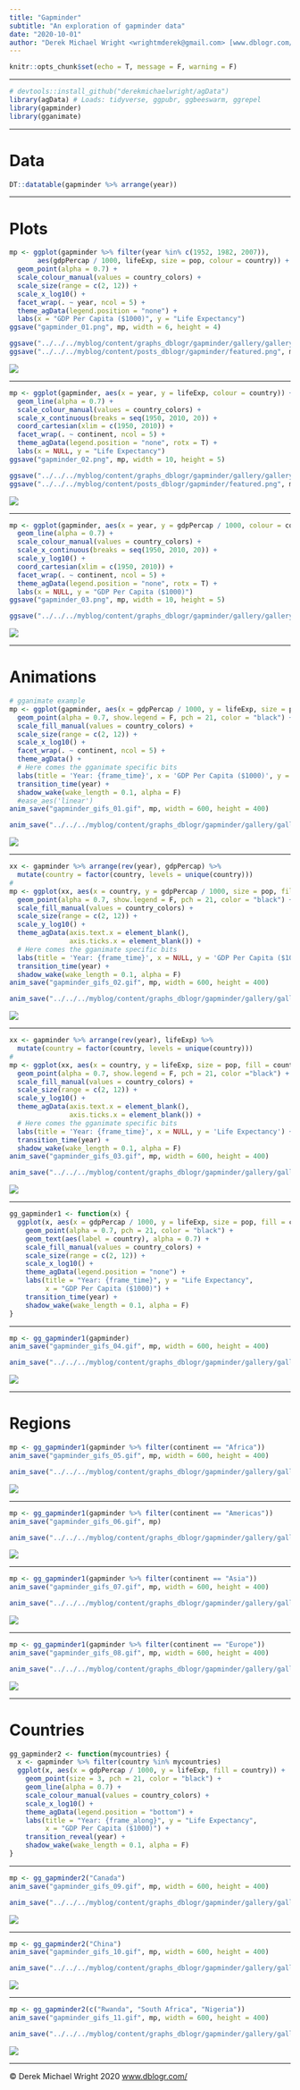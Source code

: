 ```yaml
---
title: "Gapminder"
subtitle: "An exploration of gapminder data"
date: "2020-10-01"
author: "Derek Michael Wright <wrightmderek@gmail.com> [www.dblogr.com/](https://dblogr.com/) [-Image Gallery-](https://dblogr.com/graphs_dblogr/gapminder/)"
---
```


```r
knitr::opts_chunk$set(echo = T, message = F, warning = F)
```

---

```r
# devtools::install_github("derekmichaelwright/agData")
library(agData) # Loads: tidyverse, ggpubr, ggbeeswarm, ggrepel
library(gapminder)
library(gganimate)
```

---

# Data

```r
DT::datatable(gapminder %>% arrange(year))
```

---

# Plots

```r
mp <- ggplot(gapminder %>% filter(year %in% c(1952, 1982, 2007)), 
       aes(gdpPercap / 1000, lifeExp, size = pop, colour = country)) +
  geom_point(alpha = 0.7) +
  scale_colour_manual(values = country_colors) +
  scale_size(range = c(2, 12)) +
  scale_x_log10() +
  facet_wrap(. ~ year, ncol = 5) +
  theme_agData(legend.position = "none") +
  labs(x = "GDP Per Capita ($1000)", y = "Life Expectancy")
ggsave("gapminder_01.png", mp, width = 6, height = 4)
```

```r
ggsave("../../../myblog/content/graphs_dblogr/gapminder/gallery/gallery/gapminder_01.png", mp, width = 6, height = 4)
ggsave("../../../myblog/content/posts_dblogr/gapminder/featured.png", mp, width = 6, height = 4)
```

![](gapminder_01.png)

---

```r
mp <- ggplot(gapminder, aes(x = year, y = lifeExp, colour = country)) +
  geom_line(alpha = 0.7) +
  scale_colour_manual(values = country_colors) +
  scale_x_continuous(breaks = seq(1950, 2010, 20)) +
  coord_cartesian(xlim = c(1950, 2010)) +
  facet_wrap(. ~ continent, ncol = 5) +
  theme_agData(legend.position = "none", rotx = T) +
  labs(x = NULL, y = "Life Expectancy")
ggsave("gapminder_02.png", mp, width = 10, height = 5)
```

```r
ggsave("../../../myblog/content/graphs_dblogr/gapminder/gallery/gallery/gapminder_02.png", mp, width = 10, height = 5)
ggsave("../../../myblog/content/posts_dblogr/gapminder/featured.png", mp, width = 10, height = 5)
```

![](gapminder_02.png)

---

```r
mp <- ggplot(gapminder, aes(x = year, y = gdpPercap / 1000, colour = country)) +
  geom_line(alpha = 0.7) +
  scale_colour_manual(values = country_colors) +
  scale_x_continuous(breaks = seq(1950, 2010, 20)) +
  scale_y_log10() +
  coord_cartesian(xlim = c(1950, 2010)) +
  facet_wrap(. ~ continent, ncol = 5) +
  theme_agData(legend.position = "none", rotx = T) +
  labs(x = NULL, y = "GDP Per Capita ($1000)")
ggsave("gapminder_03.png", mp, width = 10, height = 5)
```

```r
ggsave("../../../myblog/content/graphs_dblogr/gapminder/gallery/gallery/gapminder_03.png", mp, width = 10, height = 5)
```

![](gapminder_03.png)

---

# Animations

```r
# gganimate example
mp <- ggplot(gapminder, aes(x = gdpPercap / 1000, y = lifeExp, size = pop, fill = country)) +
  geom_point(alpha = 0.7, show.legend = F, pch = 21, color = "black") +
  scale_fill_manual(values = country_colors) +
  scale_size(range = c(2, 12)) +
  scale_x_log10() +
  facet_wrap(. ~ continent, ncol = 5) +
  theme_agData() +
  # Here comes the gganimate specific bits
  labs(title = 'Year: {frame_time}', x = 'GDP Per Capita ($1000)', y = 'Life Expectancy') +
  transition_time(year) +
  shadow_wake(wake_length = 0.1, alpha = F)
  #ease_aes('linear')
anim_save("gapminder_gifs_01.gif", mp, width = 600, height = 400)
```

```r
anim_save("../../../myblog/content/graphs_dblogr/gapminder/gallery/gallery/gapminder_gifs_01.gif", mp, width = 600, height = 400)
```

![](gapminder_gifs_01.gif)

---

```r
xx <- gapminder %>% arrange(rev(year), gdpPercap) %>% 
  mutate(country = factor(country, levels = unique(country)))
#
mp <- ggplot(xx, aes(x = country, y = gdpPercap / 1000, size = pop, fill = country)) +
  geom_point(alpha = 0.7, show.legend = F, pch = 21, color = "black") +
  scale_fill_manual(values = country_colors) +
  scale_size(range = c(2, 12)) +
  scale_y_log10() +
  theme_agData(axis.text.x = element_blank(),
               axis.ticks.x = element_blank()) +
  # Here comes the gganimate specific bits
  labs(title = 'Year: {frame_time}', x = NULL, y = 'GDP Per Capita ($1000)') +
  transition_time(year) +
  shadow_wake(wake_length = 0.1, alpha = F)
anim_save("gapminder_gifs_02.gif", mp, width = 600, height = 400)
```

```r
anim_save("../../../myblog/content/graphs_dblogr/gapminder/gallery/gallery/gapminder_gifs_02.gif", mp, width = 600, height = 400)
```

![](gapminder_gifs_02.gif)

---

```r
xx <- gapminder %>% arrange(rev(year), lifeExp) %>% 
  mutate(country = factor(country, levels = unique(country)))
#
mp <- ggplot(xx, aes(x = country, y = lifeExp, size = pop, fill = country)) +
  geom_point(alpha = 0.7, show.legend = F, pch = 21, color ="black") +
  scale_fill_manual(values = country_colors) +
  scale_size(range = c(2, 12)) +
  scale_y_log10() +
  theme_agData(axis.text.x = element_blank(),
               axis.ticks.x = element_blank()) +
  # Here comes the gganimate specific bits
  labs(title = 'Year: {frame_time}', x = NULL, y = 'Life Expectancy') +
  transition_time(year) +
  shadow_wake(wake_length = 0.1, alpha = F)
anim_save("gapminder_gifs_03.gif", mp, width = 600, height = 400)
```

```r
anim_save("../../../myblog/content/graphs_dblogr/gapminder/gallery/gallery/gapminder_gifs_03.gif", mp, width = 600, height = 400)
```

![](gapminder_gifs_03.gif)

---

```r
gg_gapminder1 <- function(x) {
  ggplot(x, aes(x = gdpPercap / 1000, y = lifeExp, size = pop, fill = country)) +
    geom_point(alpha = 0.7, pch = 21, color = "black") +
    geom_text(aes(label = country), alpha = 0.7) +
    scale_fill_manual(values = country_colors) +
    scale_size(range = c(2, 12)) +
    scale_x_log10() +
    theme_agData(legend.position = "none") +
    labs(title = "Year: {frame_time}", y = "Life Expectancy",
         x = "GDP Per Capita ($1000)") +
    transition_time(year) +
    shadow_wake(wake_length = 0.1, alpha = F)
}
```

---

```r
mp <- gg_gapminder1(gapminder)
anim_save("gapminder_gifs_04.gif", mp, width = 600, height = 400)
```

```r
anim_save("../../../myblog/content/graphs_dblogr/gapminder/gallery/gallery/gapminder_gifs_04.gif", mp, width = 600, height = 400)
```

![](gapminder_gifs_04.gif)

---

# Regions

```r
mp <- gg_gapminder1(gapminder %>% filter(continent == "Africa"))
anim_save("gapminder_gifs_05.gif", mp, width = 600, height = 400)
```

```r
anim_save("../../../myblog/content/graphs_dblogr/gapminder/gallery/gallery/gapminder_gifs_05.gif", mp, width = 600, height = 400)
```

![](gapminder_gifs_05.gif)

---

```r
mp <- gg_gapminder1(gapminder %>% filter(continent == "Americas"))
anim_save("gapminder_gifs_06.gif", mp)
```

```r
anim_save("../../../myblog/content/graphs_dblogr/gapminder/gallery/gallery/gapminder_gifs_06.gif", mp, width = 600, height = 400)
```

![](gapminder_gifs_06.gif)

---

```r
mp <- gg_gapminder1(gapminder %>% filter(continent == "Asia"))
anim_save("gapminder_gifs_07.gif", mp, width = 600, height = 400)
```

```r
anim_save("../../../myblog/content/graphs_dblogr/gapminder/gallery/gallery/gapminder_gifs_07.gif", mp, width = 600, height = 400)
```

![](gapminder_gifs_07.gif)

---

```r
mp <- gg_gapminder1(gapminder %>% filter(continent == "Europe"))
anim_save("gapminder_gifs_08.gif", mp, width = 600, height = 400)
```

```r
anim_save("../../../myblog/content/graphs_dblogr/gapminder/gallery/gallery/gapminder_gifs_08.gif", mp, width = 600, height = 400)
```

![](gapminder_gifs_08.gif)

---

# Countries

```r
gg_gapminder2 <- function(mycountries) {
  x <- gapminder %>% filter(country %in% mycountries)
  ggplot(x, aes(x = gdpPercap / 1000, y = lifeExp, fill = country)) +
    geom_point(size = 3, pch = 21, color = "black") +
    geom_line(alpha = 0.7) +
    scale_colour_manual(values = country_colors) +
    scale_x_log10() +
    theme_agData(legend.position = "bottom") +
    labs(title = "Year: {frame_along}", y = "Life Expectancy",
         x = "GDP Per Capita ($1000)") +
    transition_reveal(year) +
    shadow_wake(wake_length = 0.1, alpha = F)
}
```

---

```r
mp <- gg_gapminder2("Canada")
anim_save("gapminder_gifs_09.gif", mp, width = 600, height = 400)
```

```r
anim_save("../../../myblog/content/graphs_dblogr/gapminder/gallery/gallery/gapminder_gifs_09.gif", mp, width = 600, height = 400)
```

![](gapminder_gifs_09.gif)

---

```r
mp <- gg_gapminder2("China")
anim_save("gapminder_gifs_10.gif", mp, width = 600, height = 400)
```

```r
anim_save("../../../myblog/content/graphs_dblogr/gapminder/gallery/gallery/gapminder_gifs_10.gif", mp, width = 600, height = 400)
```

![](gapminder_gifs_10.gif)

---

```r
mp <- gg_gapminder2(c("Rwanda", "South Africa", "Nigeria"))
anim_save("gapminder_gifs_11.gif", mp, width = 600, height = 400)
```

```r
anim_save("../../../myblog/content/graphs_dblogr/gapminder/gallery/gallery/gapminder_gifs_11.gif", mp, width = 600, height = 400)
```

![](gapminder_gifs_11.gif)

---

&copy; Derek Michael Wright 2020 [www.dblogr.com/](https://dblogr.netlify.com/)